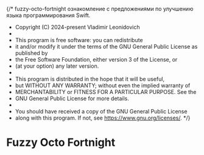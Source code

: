 {/* fuzzy-octo-fortnight ознакомление с предложениями по улучшению языка программирования Swift.
 * Copyright (C) 2024-present Vladimir Leonidovich
 *
 * This program is free software: you can redistribute
 * it and/or modify it under the terms of the GNU General Public License as published by
 * the Free Software Foundation, either version 3 of the License, or
 * (at your option) any later version.
 *
 * This program is distributed in the hope that it will be useful,
 * but WITHOUT ANY WARRANTY; without even the implied warranty of
 * MERCHANTABILITY or FITNESS FOR A PARTICULAR PURPOSE. See the
 * GNU General Public License for more details.
 *
 * You should have received a copy of the GNU General Public License
 * along with this program. If not, see <https://www.gnu.org/licenses/>.
 */}


<Meta title="README" />

# Fuzzy Octo Fortnight
